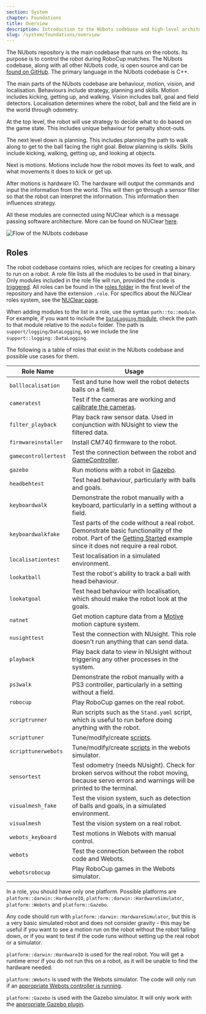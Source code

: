 ```yaml
---
section: System
chapter: Foundations
title: Overview
description: Introduction to the NUbots codebase and high-level architecture.
slug: /system/foundations/overview
---
```


The NUbots repository is the main codebase that runs on the robots. Its purpose is to control the robot during RoboCup matches. The NUbots codebase, along with all other NUbots code, is open source and can be [found on GitHub](https://github.com/NUbots/NUbots/). The primary language in the NUbots codebase is C++.

The main parts of the NUbots codebase are behaviour, motion, vision, and localisation. Behaviours include strategy, planning and skills. Motion includes kicking, getting up, and walking. Vision includes ball, goal and field detectors. Localisation determines where the robot, ball and the field are in the world through odometry.

At the top level, the robot will use strategy to decide what to do based on the game state. This includes unique behaviour for penalty shoot-outs.

The next level down is planning. This includes planning the path to walk along to get to the ball facing the right goal.
Below planning is skills. Skills include kicking, walking, getting up, and looking at objects.

Next is motions. Motions include how the robot moves its feet to walk, and what movements it does to kick or get up.

After motions is hardware IO. The hardware will output the commands and input the information from the world. This will then go through a sensor filter so that the robot can interpret the information. This information then influences strategy.

All these modules are connected using NUClear which is a message passing software architecture. More can be found on NUClear [here](https://nuclear.readthedocs.io/en/latest/).

![Flow of the NUbots codebase](./images/software-overview.svg)

## Roles

The robot codebase contains roles, which are recipes for creating a binary to run on a robot. A role file lists all the modules to be used in that binary. Only modules included in the role file will run, provided the code is [triggered](/system/foundations/nuclear#nuclear-dsl). All roles can be found in the [roles folder](https://github.com/NUbots/NUbots/tree/master/roles) in the first level of the repository and have the extension `.role`. For specifics about the NUClear roles system, see the [NUClear page](/system/foundations/nuclear#nuclear-roles).

When adding modules to the list in a role, use the syntax `path::to::module`. For example, if you want to include the [`DataLogging` module](https://github.com/NUbots/NUbots/tree/master/module/support/logging/DataLogging), check the path to that module relative to the `module` folder. The path is `support/logging/DataLogging`, so we include the line `support::logging::DataLogging`.

The following is a table of roles that exist in the NUbots codebase and possible use cases for them.

| Role Name            | Usage                                                                                                                                                                                                  |
| -------------------- | ------------------------------------------------------------------------------------------------------------------------------------------------------------------------------------------------------ |
| `balllocalisation`   | Test and tune how well the robot detects balls on a field.                                                                                                                                             |
| `cameratest`         | Test if the cameras are working and [calibrate the cameras](/guides/main/camera-calibration).                                                                                                          |
| `filter_playback`    | Play back raw sensor data. Used in conjunction with NUsight to view the filtered data.                                                                                                                 |
| `firmwareinstaller`  | Install CM740 firmware to the robot.                                                                                                                                                                   |
| `gamecontrollertest` | Test the connection between the robot and [GameController](https://github.com/RoboCup-Humanoid-TC/GameController).                                                                                     |
| `gazebo`             | Run motions with a robot in [Gazebo](http://gazebosim.org/).                                                                                                                                           |
| `headbehtest`        | Test head behaviour, particularly with balls and goals.                                                                                                                                                |
| `keyboardwalk`       | Demonstrate the robot manually with a keyboard, particularly in a setting without a field.                                                                                                             |
| `keyboardwalkfake`   | Test parts of the code without a real robot. Demonstrate basic functionality of the robot. Part of the [Getting Started](/guides/main/getting-started) example since it does not require a real robot. |
| `localisationtest`   | Test localisation in a simulated environment.                                                                                                                                                          |
| `lookatball`         | Test the robot's ability to track a ball with head behaviour.                                                                                                                                          |
| `lookatgoal`         | Test head behaviour with localisation, which should make the robot look at the goals.                                                                                                                  |
| `natnet`             | Get motion capture data from a [Motive](https://optitrack.com/software/motive/) motion capture system.                                                                                                 |
| `nusighttest`        | Test the connection with NUsight. This role doesn't run anything that can send data.                                                                                                                   |
| `playback`           | Play back data to view in NUsight without triggering any other processes in the system.                                                                                                                |
| `ps3walk`            | Demonstrate the robot manually with a PS3 controller, particularly in a setting without a field.                                                                                                       |
| `robocup`            | Play RoboCup games on the real robot.                                                                                                                                                                  |
| `scriptrunner`       | Run scripts such as the `Stand.yaml` script, which is useful to run before doing anything with the robot.                                                                                              |
| `scripttuner`        | Tune/modify/create [scripts](/system/subsystems/motion#script-engine).                                                                                                                                 |
| `scripttunerwebots`  | Tune/modify/create [scripts](/system/subsystems/motion#script-engine) in the webots simulator.                                                                                                         |
| `sensortest`         | Test odometry (needs NUsight). Check for broken servos without the robot moving, because servo errors and warnings will be printed to the terminal.                                                    |
| `visualmesh_fake`    | Test the vision system, such as detection of balls and goals, in a simulated environment.                                                                                                              |
| `visualmesh`         | Test the vision system on a real robot.                                                                                                                                                                |
| `webots_keyboard`    | Test motions in Webots with manual control.                                                                                                                                                            |
| `webots`             | Test the connection between the robot code and Webots.                                                                                                                                                 |
| `webotsrobocup`      | Play RoboCup games in the Webots simulator.                                                                                                                                                            |

In a role, you should have only one platform. Possible platforms are `platform::darwin::HardwareIO`, `platform::darwin::HardwareSimulator`, `platform::Webots` and `platform::Gazebo`.

Any code should run with `platform::darwin::HardwareSimulator`, but this is a very basic simulated robot and does not consider gravity - this may be useful if you want to see a motion run on the robot without the robot falling down, or if you want to test if the code runs without setting up the real robot or a simulator.

`platform::darwin::HardwareIO` is used for the real robot. You will get a runtime error if you do not run this on a robot, as it will be unable to find the hardware needed.

`platform::Webots` is used with the Webots simulator. The code will only run if an [appropriate Webots controller is running](/guides/tools/webots-setup).

`platform::Gazebo` is used with the Gazebo simulator. It will only work with the [appropriate Gazebo plugin](/guides/tools/gazebo-install).
